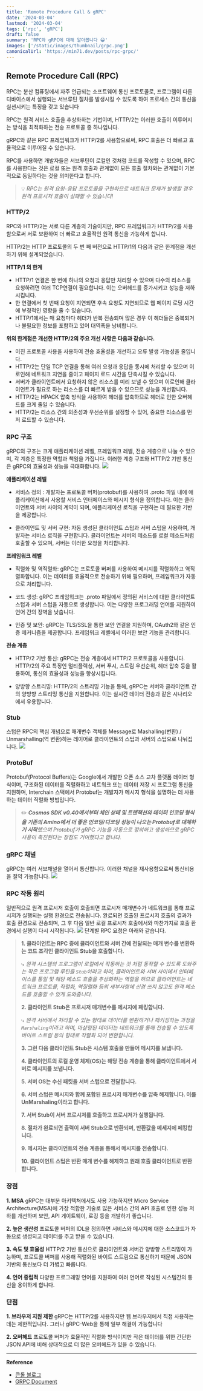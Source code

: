 ```yaml
---
title: 'Remote Procedure Call & gRPC'
date: '2024-03-04'
lastmod: '2024-03-04'
tags: ['rpc', 'gRPC']
draft: false
summary: 'RPC와 gRPC에 대해 알아봅니다 😀'
images: ['/static/images/thumbnail/grpc.png']
canonicalUrl: 'https://min71.dev/posts/rpc-grpc/'
---
```


## Remote Procedure Call (RPC)

RPC는 분산 컴퓨팅에서 자주 언급되는 소프트웨어 통신 프로토콜로, 프로그램이 다른 디바이스에서 실행되는 서브루틴 절차를 발생시킬 수 있도록 하여 프로세스 간의 통신을 실션시키는 특징을 갖고 있습니다

RPC는 원격 서비스 호출을 추상화하는 기법이며, HTTP/2는 이러한 호출이 이루어지는 방식을 최적화하는 전송 프로토콜 중 하나입니다.

gRPC와 같은 RPC 프레임워크가 HTTP/2를 사용함으로써, RPC 호출은 더 빠르고 효율적으로 이루어질 수 있습니다.

RPC를 사용하면 개발자들은 서브루틴이 로컬인 것처럼 코드를 작성할 수 있으며, RPC를 사용한다는 것은 로컬 또는 원격 호출과 관계없이 모든 호출 절차와는 관계없이 기본적으로 동일하다는 것을 의미한다고 합니다.

> 💡 _RPC는 원격 요청-응답 프로토콜을 구현하므로 네트워크 문제가 발생할 경우 원격 프로시저 호출이 실패할 수 있습니다!_

### HTTP/2

RPC와 HTTP/2는 서로 다른 계층의 기술이지만, RPC 프레임워크가 HTTP/2를 사용함으로써 서로 보완하여 더 빠르고 효율적인 원격 통신을 가능하게 합니다.

HTTP/2는 HTTP 프로토콜의 두 번 째 버전으로 HTTP/1의 다음과 같은 한계점을 개선하기 위해 설계되었습니다.

**HTTP/1 의 한계**

- HTTP/1 연결은 한 번에 하나의 요청과 응답만 처리할 수 있으며 다수의 리소스를 요청하려면 여러 TCP연결이 필요합니다. 이는 오버헤드를 증가시키고 성능을 저하시킵니다.
- 한 연결에서 첫 번째 요청이 지연되면 후속 요청도 지연되므로 웹 페이지 로딩 시간에 부정적인 영향을 줄 수 있습니다.
- HTTP/1에서는 매 요청마다 헤더가 반복 전송되며 많은 경우 이 헤더들은 중복되거나 불필요한 정보를 포함하고 있어 대역폭을 낭비합니다.

**위의 한계점은 개선한 HTTP/2의 주요 개선 사항은 다음과 같습니다.**

- 이진 프로토콜 사용을 사용하여 전송 효율성을 개선하고 오류 발생 가능성을 줄입니다.
- HTTP/2는 단일 TCP 연결을 통해 여러 요청과 응답을 동시에 처리할 수 있으며 이로인해 네트워크 지연을 줄이고 페이지 로드 시간을 단축시킬 수 있습니다.
- 서버가 클라이언트에서 요청하지 않은 리소스를 미리 보낼 수 있으며 이로인해 클라이언트가 필요로 하는 리소스를 더 빠르게 받을 수 있으므로 성능을 개선합니다.
- HTTP/2는 HPACK 압축 방식을 사용하여 헤더를 압축하므로 헤더로 인한 오버헤드를 크게 줄일 수 있습니다.
- HTTP/2는 리소스 간의 의존성과 우선순위를 설정할 수 있어, 중요한 리소스를 먼저 로드할 수 있습니다.

### RPC 구조

gRPC의 구조는 크게 애플리케이션 레벨, 프레임워크 레벨, 전송 계층으로 나눌 수 있으며, 각 계층은 특정한 역할과 책임을 가집니다. 이러한 계층 구조와 HTTP/2 기반 통신은 gRPC의 효율성과 성능을 극대화합니다.
![](/static/images/grpc/grpc-structure.png)

**애플리케이션 레벨**

- 서비스 정의 : 개발자는 프로토콜 버퍼(protobuf)를 사용하여 .proto 파일 내에 애플리케이션에서 사용할 서비스 인터페이스와 메시지 형식을 정의합니다. 이는 클라이언트와 서버 사이의 계약이 되며, 애플리케이션 로직을 구현하는 데 필요한 기반을 제공합니다.

- 클라이언트 및 서버 구현: 자동 생성된 클라이언트 스텁과 서버 스텁을 사용하여, 개발자는 서비스 로직을 구현합니다. 클라이언트는 서버의 메소드를 로컬 메소드처럼 호출할 수 있으며, 서버는 이러한 요청을 처리합니다.

**프레임워크 레벨**

- 직렬화 및 역직렬화: gRPC는 프로토콜 버퍼를 사용하여 메시지를 직렬화하고 역직렬화합니다. 이는 데이터를 효율적으로 전송하기 위해 필요하며, 프레임워크가 자동으로 처리합니다.

- 코드 생성: gRPC 프레임워크는 .proto 파일에서 정의된 서비스에 대한 클라이언트 스텁과 서버 스텁을 자동으로 생성합니다. 이는 다양한 프로그래밍 언어를 지원하여 언어 간의 장벽을 낮춥니다.

- 인증 및 보안: gRPC는 TLS/SSL을 통한 보안 연결을 지원하며, OAuth2와 같은 인증 메커니즘을 제공합니다. 프레임워크 레벨에서 이러한 보안 기능을 관리합니다.

**전송 계층**

- HTTP/2 기반 통신: gRPC는 전송 계층에서 HTTP/2 프로토콜을 사용합니다. HTTP/2의 주요 특징인 멀티플렉싱, 서버 푸시, 스트림 우선순위, 헤더 압축 등을 활용하여, 통신의 효율성과 성능을 향상시킵니다.

- 양방향 스트리밍: HTTP/2의 스트리밍 기능을 통해, gRPC는 서버와 클라이언트 간의 양방향 스트리밍 통신을 지원합니다. 이는 실시간 데이터 전송과 같은 시나리오에서 유용합니다.

### Stub

스텁은 RPC의 핵심 개념으로 매개변수 객체를 Message로 Mashalling(변환) / Unmarshalling(역 변환)하는 레이어로 클라이언트의 스텁과 서버의 스텁으로 나눠집니다.
![](/static/images/grpc/rpc-stub.png)

### ProtoBuf

Protobuf(Protocol Buffers)는 Google에서 개발한 오픈 소스 교차 플랫폼 데이터 형식이며, 구조화된 데이터를 직렬화하고 네트워크 또는 데이터 저장 시 프로그램 통신을 지원하며,
Interchain 스택에서 Protobuf는 개발자가 메시지 형식을 설명하는 데 사용하는 데이터 직렬화 방법입니다.

> ✏️ _**Cosmos SDK v0.40에서부터 체인 상태 및 트랜잭션의 데이터 인코딩 형식을 기존의 Amino에서 더 좋은 인코딩/디코딩 성능이 나오는 Protobuf로 대체하기 시작**했으며 Protobuf가 gRPC 기능을 자동으로 정의하고 생성하므로 gRPC 사용이 촉진된다는 장점도 기여했다고 합니다._

### gRPC 채널

gRPC는 여러 서브채널을 열어서 통신합니다. 이러한 채널을 재사용함으로써 통신비용을 절약 가능합니다.
![](/static/images/grpc/grpc-channel.png)

### RPC 작동 원리

일반적으로 원격 프로시저 호출이 호출되면 프로시저 매개변수가 네트워크를 통해 프로시저가 실행되는 실행 환경으로 전송됩니다.
완료되면 호출된 프로시저 호출의 결과가 호출 환경으로 전송되며,
그 후 다음 일반 로컬 프로시저 호출에서와 마찬가지로 호출 환경에서 실행이 다시 시작됩니다.
![](/static/images/grpc/rpc.png)
단계별 RPC 요청은 아래와 같습니다.

> **1. 클라이언트는 RPC 중에 클라이언트와 서버 간에 전달되는 매개 변수를 변환하는 코드 조각인 클라이언트 Stub을 호출합니다.**
>
> ⤷ _원격 시스템의 프로그램이 로컬에서 작동하는 것 처럼 동작할 수 있도록 도와주는 작은 프로그램 루틴을 `Stub`이라고 하며,
> 클라이언트와 서버 사이에서 인터페이스를 통일 및 해당 메소드 호출을 추상화하는 역할을 하므로 클라이언트는 네트워크 프로토콜, 직렬화, 역질렬화 등의 세부사항에 신경 쓰지 않고도 원격 메소드를 호출할 수 있게 도와줍니다._
>
> **2. 클라이언트 Stub은 프로시저 매개변수를 메시지에 패킹합니다.**
>
> ⤷ _원격 서버에서 처리할 수 있는 형태로 데이터를 변환하거나 패키징하는 과정을 `Marshaling`이라고 하며, 마샬링된 데이터는 네트워크를 통해 전송될 수 있도록 바이트 스트림 등의 형태로 직렬화 되어 변환합니다._
>
> **3. 그런 다음 클라이언트 Stub은 시스템 호출을 만들어 메시지를 보냅니다.**
>
> **4. 클라이언트의 로컬 운영 체제(OS)는 해당 전송 계층을 통해 클라이언트에서 서버로 메시지를 보냅니다.**
>
> **5. 서버 OS는 수신 패킷을 서버 스텁으로 전달합니다.**
>
> **6. 서버 스텁은 메시지와 함께 포함된 프로시저 매개변수를 압축 해제합니다. 이를 UnMarshaling이라고 합니다.**
>
> **7. 서버 Stub이 서버 프로시저를 호출하고 프로시저가 실행됩니다.**
>
> **8. 절차가 완료되면 출력이 서버 Stub으로 반환되며, 반환값을 메세지에 페킹합니다.**
>
> **9. 메시지는 클라이언트의 전송 계층을 통해서 메시지를 전송합니다.**
>
> **10. 클라이언트 스텁은 반환 매개 변수를 해제하고 원래 호출 클라이언트로 반환합니다.**

### 장점

**1. MSA**
gRPC는 대부분 아키텍쳐에서도 사용 가능하지만 Micro Service Architecture(MSA)에 가장 적합한 기술로 많은 서비스 간의 API 호출로 인한 성능 저하를 개선하며 보안, API 게이트웨이, 로깅 등을 개발하기 좋습니다.

**2. 높은 생산성**
프로토콜 버퍼의 IDL을 정의하면 서비스와 메시지에 대한 소스코드가 자동으로 생성되고 데이터를 주고 받을 수 있습니다.

**3. 속도 및 효율성**
HTTP/2 기반 통신으로 클라이언트와 서버간 양방향 스트리밍이 가능하며, 프로토콜 버퍼를 사용해 직렬화된 바이트 스트림으로 통신하기 때문에 JSON 기반의 통신보다 더 가볍고 빠릅니다.

**4. 언어 중립적**
다양한 프로그래밍 언어를 지원하여 여러 언어로 작성된 시스템간의 통신을 용이하게 합니다.

### 단점

**1. 브라우저 지원 제한**
gRPC는 HTTP/2를 사용하지만 웹 브라우저에서 직접 사용하는데는 제한적입니다.
그러나 gRPC-Web을 통해 일부 해결이 가능합니다

**2. 오버헤드**
프로토콜 버퍼가 효율적인 직렬화 방식이지만 작은 데이터를 위한 간단한 JSON API에 비해 상대적으로 더 많은 오버헤드가 있을 수 있습니다.

---

**Reference**

- [큰돌 블로그](https://blog.naver.com/jhc9639/222642712063)
- [GRPC Document](https://grpc.io/docs/)
